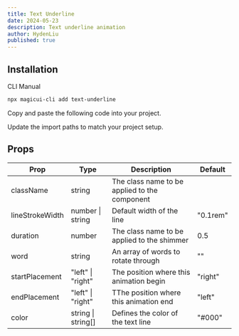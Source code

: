 ```yaml
---
title: Text Underline
date: 2024-05-23
description: Text underline animation
author: HydenLiu
published: true
---
```


<ComponentPreview name="text-underline-demo" />

## Installation

<Tabs defaultValue="cli">

<TabsList>
  <TabsTrigger value="cli">CLI</TabsTrigger>
  <TabsTrigger value="manual">Manual</TabsTrigger>
</TabsList>
<TabsContent value="cli">

```bash
npx magicui-cli add text-underline
```

</TabsContent>

<TabsContent value="manual">

<Steps>

<Step>Copy and paste the following code into your project.</Step>

<ComponentSource name="text-underline" />

<Step>Update the import paths to match your project setup.</Step>

</Steps>

</TabsContent>

</Tabs>

## Props

| Prop            | Type               | Description                                   | Default  |
| --------------- | ------------------ | --------------------------------------------- | -------- |
| className       | string             | The class name to be applied to the component |          |
| lineStrokeWidth | number \| string   | Default width of the line                     | "0.1rem" |
| duration        | number             | The class name to be applied to the shimmer   | 0.5      |
| word            | string             | An array of words to rotate through           | ""       |
| startPlacement  | "left" \| "right"  | The position where this animation begin       | "right"  |
| endPlacement    | "left" \| "right"  | TThe position where this animation end        | "left"   |
| color           | string \| string[] | Defines the color of the text line            | "#000"   |
